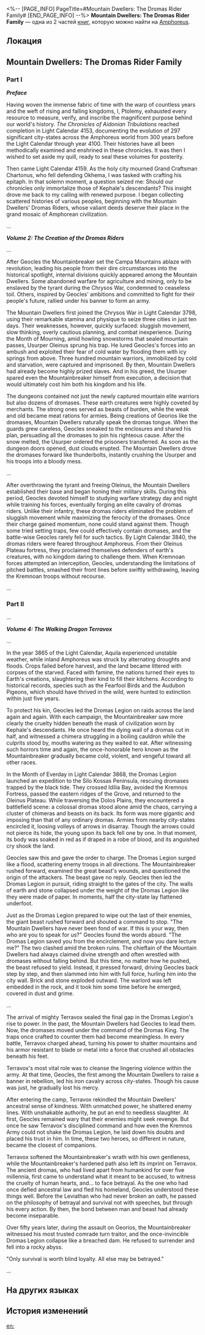 <%-- [PAGE_INFO]
PageTitle=#Mountain Dwellers: The Dromas Rider Family#
[END_PAGE_INFO] --%>
{{Дополнить}}
{{Книга Инфобокс
|id           = 589
|partIds      = 191928;191930
|Название     = 
|Изображение  = Предмет Книга Амфореус 1.png
|Мир          = Amphoreus
|Томов        = 2
|Автор        = <!--нужно добавить-->
|Описание     = Written during Ptolemy's twilight years, who is a comrade of Mydei, this account details how Geocles created the Dromas Legion over a thousand years ago. It follows their meteoric rise in Amphoreus and the treachery that ultimately sealed their fate.
|Том1         = {{tx}}
|Источник1    = {{tx|Отсутствует источник}}
|Том2         = {{tx}}
|Источник2    = {{tx|Отсутствует источник}}
|Персонажи    = Aquila; Georios; Kephale
|Фракции      = Leviathan; Okhema
}}
'''Mountain Dwellers: The Dromas Rider Family''' — одна из 2 частей [[Книги|книг]], которую можно найти на [[Amphoreus]].

==Локация==
{{Отметка карты|<!--название карты-->|<!--id отметки-->}}

==Mountain Dwellers: The Dromas Rider Family==
===Part I===
'''''Preface'''''

Having woven the immense fabric of time with the warp of countless years and the weft of rising and falling kingdoms, I, Ptolemy, exhausted every resource to measure, verify, and inscribe the magnificent purpose behind our world's history. ''The Chronicles of Aidonian Tribulations'' reached completion in Light Calendar 4153, documenting the evolution of 297 significant city-states across the Amphoreus world from 300 years before the Light Calendar through year 4100. Their histories have all been methodically examined and enshrined in these chronicles. It was then I wished to set aside my quill, ready to seal these volumes for posterity.

Then came Light Calendar 4159. As the holy city mourned Grand Craftsman Chartonus, who fell defending Okhema, I was tasked with crafting his epitaph. In that solemn moment, a question seized me: Should our chronicles only immortalize those of Kephale's descendants? This insight drove me back to my calling with renewed purpose. I began collecting scattered histories of various peoples, beginning with the Mountain Dwellers' Dromas Riders, whose valiant deeds deserve their place in the grand mosaic of Amphorean civilization.

...

'''''Volume 2: The Creation of the Dromas Riders'''''

...

After Geocles the Mountainbreaker set the Campa Mountains ablaze with revolution, leading his people from their dire circumstances into the historical spotlight, internal divisions quickly appeared among the Mountain Dwellers. Some abandoned warfare for agriculture and mining, only to be enslaved by the tyrant during the Chrysos War, condemned to ceaseless toil. Others, inspired by Geocles' ambitions and committed to fight for their people's future, rallied under his banner to form an army.

The Mountain Dwellers first joined the Chrysos War in Light Calendar 3798, using their remarkable stamina and physique to seize three cities in just ten days. Their weaknesses, however, quickly surfaced: sluggish movement, slow thinking, overly cautious planning, and combat inexperience. During the Month of Mourning, amid howling snowstorms that sealed mountain passes, Usurper Oleinus sprung his trap. He lured Geocles's forces into an ambush and exploited their fear of cold water by flooding them with icy springs from above. Three hundred mountain warriors, immobilized by cold and starvation, were captured and imprisoned. By then, Mountain Dwellers had already become highly prized slaves. And in his greed, the Usurper spared even the Mountainbreaker himself from execution, a decision that would ultimately cost him both his kingdom and his life.

The dungeons contained not just the newly captured mountain elite warriors but also dozens of dromases. These earth creatures were highly coveted by merchants. The strong ones served as beasts of burden, while the weak and old became meat rations for armies. Being creations of Georios like the dromases, Mountain Dwellers naturally speak the dromas tongue. When the guards grew careless, Geocles sneaked to the enclosures and shared his plan, persuading all the dromases to join his righteous cause. After the snow melted, the Usurper ordered the prisoners transferred. As soon as the dungeon doors opened, dust clouds erupted. The Mountain Dwellers drove the dromases forward like thunderbolts, instantly crushing the Usurper and his troops into a bloody mess.

...

After overthrowing the tyrant and freeing Oleinus, the Mountain Dwellers established their base and began honing their military skills. During this period, Geocles devoted himself to studying warfare strategy day and night while training his forces, eventually forging an elite cavalry of dromas riders. Unlike their infantry, these dromas riders eliminated the problem of sluggish movement while maximizing the ferocity of the dromases. Once their charge gained momentum, none could stand against them. Though some tried setting traps, few could effectively contain dromases, and the battle-wise Geocles rarely fell for such tactics. By Light Calendar 3840, the dromas riders were feared throughout Amphoreus. From their Oleinus Plateau fortress, they proclaimed themselves defenders of earth's creatures, with no kingdom daring to challenge them. When Kremnoan forces attempted an interception, Geocles, understanding the limitations of pitched battles, smashed their front lines before swiftly withdrawing, leaving the Kremnoan troops without recourse.

...

===Part II===
...

'''''Volume 4: The Walking Dragon Terravox'''''

...

In the year 3865 of the Light Calendar, Aquila experienced unstable weather, while inland Amphoreus was struck by alternating droughts and floods. Crops failed before harvest, and the land became littered with corpses of the starved. Faced with famine, the nations turned their eyes to Earth's creations, slaughtering their kind to fill their kitchens. According to historical records, species such as the Fearfool Birds and the Audubon Pigeons, which should have thrived in the wild, were hunted to extinction within just five years.

To protect his kin, Geocles led the Dromas Legion on raids across the land again and again. With each campaign, the Mountainbreaker saw more clearly the cruelty hidden beneath the mask of civilization worn by Kephale's descendants. He once heard the dying wail of a dromas cut in half, and witnessed a chimera struggling in a boiling cauldron while the culprits stood by, mouths watering as they waited to eat. After witnessing such horrors time and again, the once-honorable hero known as the Mountainbreaker gradually became cold, violent, and vengeful toward all other races.

In the Month of Everday in Light Calendar 3868, the Dromas Legion launched an expedition to the Silo Kossas Peninsula, rescuing dromases trapped by the black tide. They crossed Idilia Bay, avoided the Kremnos Fortress, passed the eastern ridges of the Grove, and returned to the Oleinus Plateau. While traversing the Dolos Plains, they encountered a battlefield scene: a colossal dromas stood alone amid the chaos, carrying a cluster of chimeras and beasts on its back. Its form was more gigantic and imposing than that of any ordinary dromas. Armies from nearby city-states encircled it, loosing volleys of arrows in disarray. Though the arrows could not pierce its hide, the young upon its back fell one by one. In that moment, its body was soaked in red as if draped in a robe of blood, and its anguished cry shook the land.

Geocles saw this and gave the order to charge. The Dromas Legion surged like a flood, scattering enemy troops in all directions. The Mountainbreaker rushed forward, examined the great beast's wounds, and questioned the origin of the attackers. The beast gave no reply. Geocles then led the Dromas Legion in pursuit, riding straight to the gates of the city. The walls of earth and stone collapsed under the weight of the Dromas Legion like they were made of paper. In moments, half the city-state lay flattened underfoot.

Just as the Dromas Legion prepared to wipe out the last of their enemies, the giant beast rushed forward and shouted a command to stop. "The Mountain Dwellers have never been fond of war. If this is your way, then who are you to speak for us?" Geocles found the words absurd. "The Dromas Legion saved you from the encirclement, and now you dare lecture me?" The two clashed amid the broken ruins. The chieftain of the Mountain Dwellers had always claimed divine strength and often wrestled with dromases without falling behind. But this time, no matter how he pushed, the beast refused to yield. Instead, it pressed forward, driving Geocles back step by step, and then slammed into him with full force, hurling him into the city wall. Brick and stone exploded outward. The warlord was left embedded in the rock, and it took him some time before he emerged, covered in dust and grime.

...

The arrival of mighty Terravox sealed the final gap in the Dromas Legion's rise to power. In the past, the Mountain Dwellers had Geocles to lead them. Now, the dromases moved under the command of the Dromas King. The traps once crafted to counter them had become meaningless. In every battle, Terravox charged ahead, turning his power to shatter mountains and his armor resistant to blade or metal into a force that crushed all obstacles beneath his feet.

Terravox's most vital role was to cleanse the lingering violence within the army. At that time, Geocles, the first among the Mountain Dwellers to raise a banner in rebellion, led his iron cavalry across city-states. Though his cause was just, he gradually lost his mercy.

After entering the camp, Terravox rekindled the Mountain Dwellers' ancestral sense of kindness. With unmatched power, he shattered enemy lines. With unshakable authority, he put an end to needless slaughter. At first, Geocles remained wary that their enemies might seek revenge. But once he saw Terravox's disciplined command and how even the Kremnos Army could not shake the Dromas Legion, he laid down his doubts and placed his trust in him. In time, these two heroes, so different in nature, became the closest of companions.

Terravox softened the Mountainbreaker's wrath with his own gentleness, while the Mountainbreaker's hardened path also left its imprint on Terravox. The ancient dromas, who had lived apart from humankind for over five millennia, first came to understand what it meant to be accused, to witness the cruelty of human hearts, and... to face betrayal. As the one who had once defied ancestral law and fled his homeland, Geocles understood these things well. Before the Leviathan who had never broken an oath, he passed on the philosophy of betrayal and survival not with speeches, but through his every action. By then, the bond between man and beast had already become inseparable.

Over fifty years later, during the assault on Georios, the Mountainbreaker witnessed his most trusted comrade turn traitor, and the once-invincible Dromas Legion collapse like a breached dam. He refused to surrender and fell into a rocky abyss.

"Only survival is worth blind loyalty. All else may be betrayed."

...<br />

==На других языках==
{{На других языках
|en   = Mountain Dwellers: The Dromas Rider Family
|zhs  = 山民龙骑世家
|zht  = 山民龍騎世家
|ja   = 山の民の竜騎士一族
|ko   = 산의 백성 용기사 가문
|es   = Montañeses: familia cabalgadromas
|fr   = Les habitants des montagnes : La famille des chevaucheurs de drakas
|ru   = Горцы: Династия Драконьих всадников
|th   = ตระกูลทหารคีรีผู้ขี่มังกร
|vi   = Gia Tộc Dân Núi Long Kỵ
|de   = Bergvolk: Dynastie der Dromenreiter
|id   = Penghuni Gunung: Keluarga Penunggang Dromas
|pt   = Montanheses: A Família dos Cavaleiros de Dromas
}}

==История изменений==
{{История изменений|null}}

[[en:]]